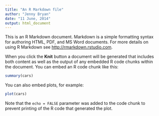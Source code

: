 ```yaml
---
title: "An R Markdown file"
author: "Jenny Bryan"
date: "11 June, 2014"
output: html_document
---
```


This is an R Markdown document. Markdown is a simple formatting syntax for authoring HTML, PDF, and MS Word documents. For more details on using R Markdown see <http://rmarkdown.rstudio.com>.

When you click the **Knit** button a document will be generated that includes both content as well as the output of any embedded R code chunks within the document. You can embed an R code chunk like this:

```r
summary(cars)
```

You can also embed plots, for example:

```r
plot(cars)
```

Note that the `echo = FALSE` parameter was added to the code chunk to prevent printing of the R code that generated the plot.

